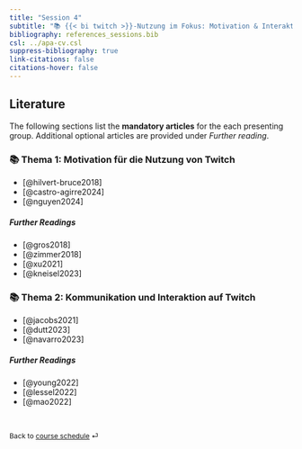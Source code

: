 ```yaml
---
title: "Session 4"
subtitle: "📚 {{< bi twitch >}}-Nutzung im Fokus: Motivation & Interaktionen"
bibliography: references_sessions.bib
csl: ../apa-cv.csl 
suppress-bibliography: true
link-citations: false
citations-hover: false
---
```


## Literature

::: {.callout-important appearance="simple"}
The following sections list the **mandatory articles** for the each presenting group. Additional optional articles are provided under *Further reading*.
:::

### 📚 Thema 1: Motivation für die Nutzung von Twitch

-   [@hilvert-bruce2018]
-   [@castro-agirre2024]
-   [@nguyen2024]

##### Further Readings

-   [@gros2018]
-   [@zimmer2018]
-   [@xu2021]
-   [@kneisel2023]

### 📚 Thema 2: Kommunikation und Interaktion auf Twitch

-   [@jacobs2021]
-   [@dutt2023]
-   [@navarro2023]

##### Further Readings

-   [@young2022]
-   [@lessel2022]
-   [@mao2022]

<br>

::: {style="font-size: 0.875em;"}
Back to [course schedule](/index.html "Course schedule") ⏎
:::
